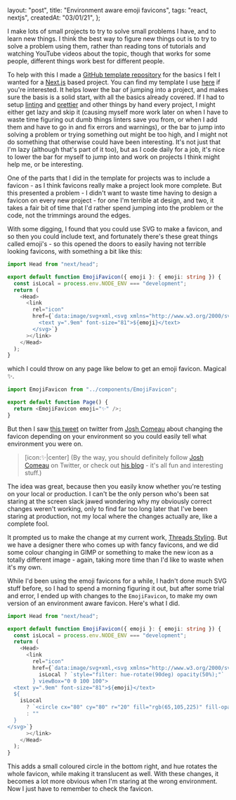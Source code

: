   layout: "post",
  title: "Environment aware emoji favicons",
  tags: "react, nextjs",
  createdAt: "03/01/21",
};

I make lots of small projects to try to solve small problems I have, and to learn new things. I think the best way to figure new things out is to try to solve a problem using them, rather than reading tons of tutorials and watching YouTube videos about the topic, though that works for some people, different things work best for different people.

To help with this I made a [GitHub template repository](https://github.blog/2019-06-06-generate-new-repositories-with-repository-templates/) for the basics I felt I wanted for a [Next.js](https://nextjs.org/) based project. You can find my template I use [here](https://github.com/maael/next-template) if you're interested. It helps lower the bar of jumping into a project, and makes sure the basis is a solid start, with all the basics already covered. If I had to setup [linting](https://eslint.org/) and [prettier](https://prettier.io/) and other things by hand every project, I might either get lazy and skip it (causing myself more work later on when I have to waste time figuring out dumb things linters save you from, or when I add them and have to go in and fix errors and warnings), or the bar to jump into solving a problem or trying something out might be too high, and I might not do something that otherwise could have been interesting. It's not just that I'm lazy (although that's part of it too), but as I code daily for a job, it's nice to lower the bar for myself to jump into and work on projects I think might help me, or be interesting.

One of the parts that I did in the template for projects was to include a favicon - as I think favicons really make a project look more complete. But this presented a problem - I didn't want to waste time having to design a favicon on every new project - for one I'm terrible at design, and two, it takes a fair bit of time that I'd rather spend jumping into the problem or the code, not the trimmings around the edges.

With some digging, I found that you could use SVG to make a favicon, and so then you could include text, and fortunately there's these great things called emoji's - so this opened the doors to easily having not terrible looking favicons, with something a bit like this:

```ts
import Head from "next/head";

export default function EmojiFavicon({ emoji }: { emoji: string }) {
  const isLocal = process.env.NODE_ENV === "development";
  return (
    <Head>
      <link
        rel="icon"
        href={`data:image/svg+xml,<svg xmlns="http://www.w3.org/2000/svg" viewBox="0 0 100 100">
          <text y=".9em" font-size="81">${emoji}</text>
        </svg>`}
      ></link>
    </Head>
  );
}
```

which I could throw on any page like below to get an emoji favicon. Magical :sparkles:.

```ts
import EmojiFavicon from "../components/EmojiFavicon";

export default function Page() {
  return <EmojiFavicon emoji="✨" />;
}
```

But then I saw [this tweet](https://twitter.com/JoshWComeau/status/1336440509292797954) on twitter from [Josh Comeau](https://twitter.com/JoshWComeau) about changing the favicon depending on your environment so you could easily tell what environment you were on.

> [icon:✨|center] (By the way, you should definitely follow [Josh Comeau](https://twitter.com/JoshWComeau) on Twitter, or check out [his blog](https://www.joshwcomeau.com/) - it's all fun and interesting stuff.)

The idea was great, because then you easily know whether you're testing on your local or production. I can't be the only person who's been sat staring at the screen slack jawed wondering why my obviously correct changes weren't working, only to find far too long later that I've been staring at production, not my local where the changes actually are, like a complete fool.

It prompted us to make the change at my current work, [Threads Styling](https://github.com/threadsstyling). But we have a designer there who comes up with fancy favicons, and we did some colour changing in GIMP or something to make the new icon as a totally different image - again, taking more time than I'd like to waste when it's my own.

While I'd been using the emoji favicons for a while, I hadn't done much SVG stuff before, so I had to spend a morning figuring it out, but after some trial and error, I ended up with changes to the `EmojiFavicon`, to make my own version of an environment aware favicon. Here's what I did.

```ts
import Head from "next/head";

export default function EmojiFavicon({ emoji }: { emoji: string }) {
  const isLocal = process.env.NODE_ENV === "development";
  return (
    <Head>
      <link
        rel="icon"
        href={`data:image/svg+xml,<svg xmlns="http://www.w3.org/2000/svg" ${
          isLocal ? `style="filter: hue-rotate(90deg) opacity(50%);"` : ""
        } viewBox="0 0 100 100">
  <text y=".9em" font-size="81">${emoji}</text>
  ${
    isLocal
      ? `<circle cx="80" cy="80" r="20" fill="rgb(65,105,225)" fill-opacity="0.8" />`
      : ""
  }
</svg>`}
      ></link>
    </Head>
  );
}
```

This adds a small coloured circle in the bottom right, and hue rotates the whole favicon, while making it translucent as well. With these changes, it becomes a lot more obvious when I'm staring at the wrong environment. Now I just have to remember to check the favicon.
